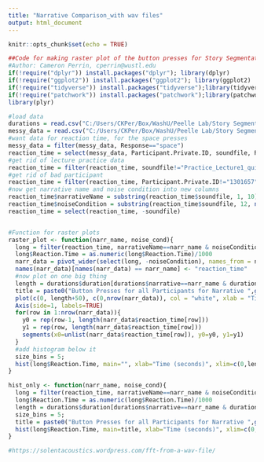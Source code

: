 ```yaml
---
title: "Narrative Comparison_with wav files"
output: html_document
---
```


```r
knitr::opts_chunk$set(echo = TRUE)
```

```r
##Code for making raster plot of the button presses for Story Segmentation, for multiple noise levels to compare. This uses soundfile instead of noiseCondition
#Author: Cameron Perrin, cperrin@wustl.edu
if(!require("dplyr")) install.packages("dplyr"); library(dplyr)
if(!require("ggplot2")) install.packages("ggplot2"); library(ggplot2)
if(!require("tidyverse")) install.packages("tidyverse");library(tidyverse)
if(!require("patchwork")) install.packages("patchwork");library(patchwork)
library(plyr)

#load data
durations = read.csv("C:/Users/CKPer/Box/WashU/Peelle Lab/Story Segmentation/Online Sona data/LISNstories_duration.csv")
messy_data = read.csv("C:/Users/CKPer/Box/WashU/Peelle Lab/Story Segmentation/Online Sona data/gorilla data_long version/data_exp_15568-v3_task-j2vq.csv")
#want data for reaction time, for the space presses
messy_data = filter(messy_data, Response=="space")
reaction_time = select(messy_data, Participant.Private.ID, soundfile, Reaction.Time) #reaction time should be in ms, from the start of the story
#get rid of lecture practice data
reaction_time = filter(reaction_time, soundfile!="Practice_Lecture1_quiet.mp3")
#get rid of bad participant
reaction_time = filter(reaction_time, Participant.Private.ID!="1301657")
#now get narrative name and noise condition into new columns
reaction_time$narrativeName = substring(reaction_time$soundfile, 1, 10)
reaction_time$noiseCondition = substring(reaction_time$soundfile, 12, nchar(reaction_time$soundfile)-4)
reaction_time = select(reaction_time, -soundfile)


#Function for raster plots
raster_plot <- function(narr_name, noise_cond){
  long = filter(reaction_time, narrativeName==narr_name & noiseCondition==noise_cond)
  long$Reaction.Time = as.numeric(long$Reaction.Time)/1000
  narr_data = pivot_wider(select(long, -noiseCondition), names_from = narrativeName, values_from = Reaction.Time, values_fn = list(Reaction.Time = list))
  names(narr_data)[names(narr_data) == narr_name] <- "reaction_time"
  #now plot on one big thing
  length = durations$duration[durations$narrative==narr_name & durations$noise.condition==noise_cond]
  title = paste0("Button Presses for all Participants for Narrative ",gsub("[[:alpha:]]", "", narr_name)," in ",noise_cond)
  plot(c(0, length+50), c(0,nrow(narr_data)), col = "white", xlab = "Time (seconds)", ylab = "", main = title, axes=FALSE)
  Axis(side=1, labels=TRUE)
  for(row in 1:nrow(narr_data)){
    y0 = rep(row-1, length(narr_data$reaction_time[row]))
    y1 = rep(row, length(narr_data$reaction_time[row]))
    segments(x0=unlist(narr_data$reaction_time[row]), y0=y0, y1=y1) 
  }
  #add histogram below it
  size_bins = 5;
  hist(long$Reaction.Time, main="", xlab="Time (seconds)", xlim=c(0,length+50), breaks=length/size_bins)
}

hist_only <- function(narr_name, noise_cond){
  long = filter(reaction_time, narrativeName==narr_name & noiseCondition==noise_cond)
  long$Reaction.Time = as.numeric(long$Reaction.Time)/1000
  length = durations$duration[durations$narrative==narr_name & durations$noise.condition==noise_cond]
  size_bins = 5;
  title = paste0("Button Presses for all Participants for Narrative ",gsub("[[:alpha:]]", "", narr_name)," in ",noise_cond)
  hist(long$Reaction.Time, main=title, xlab="Time (seconds)", xlim=c(0,length+50), breaks=length/size_bins)
}


```

```r
#https://solentacoustics.wordpress.com/fft-from-a-wav-file/

```




